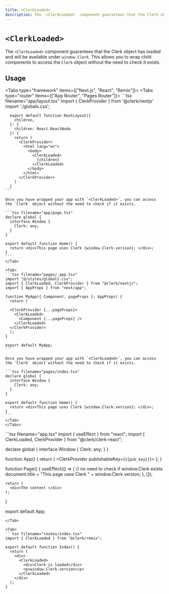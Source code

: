 ```yaml
---
title: <ClerkLoaded>
description: The `<ClerkLoaded>` component guarantees that the Clerk object has loaded and will be available under `window.Clerk`. This allows you to wrap child components to access the Clerk object without the need to check it exists.
---
```


# `<ClerkLoaded>`

The `<ClerkLoaded>` component guarantees that the Clerk object has loaded and will be available under `window.Clerk`. This allows you to wrap child components to access the `Clerk` object without the need to check it exists.

## Usage

<InjectKeys>

<Tabs type="framework" items={["Next.js", "React", "Remix"]}>
  <Tab>
  <Tabs type="router" items={["App Router", "Pages Router"]}>
  <Tab>
    ```tsx filename="app/layout.tsx"
      import { ClerkProvider } from '@clerk/nextjs'
      import './globals.css';

      export default function RootLayout({
        children,
      }: {
        children: React.ReactNode
      }) {
        return (
          <ClerkProvider>
            <html lang="en">
              <body>
                <ClerkLoaded>
                  {children}
                </ClerkLoaded>
              </body>
            </html>
          </ClerkProvider>
        )
      }
    ```

    Once you have wrapped your app with `<ClerkLoaded>`, you can access the `Clerk` object without the need to check if it exists.

    ```tsx filename="app/page.tsx"
    declare global {
      interface Window {
        Clerk: any;
      }
    }

    export default function Home() {
      return <div>This page uses Clerk {window.Clerk.version}; </div>;
    }
    ```
    </Tab>

    <Tab>
    ```tsx filename="pages/_app.tsx"
    import "@/styles/globals.css";
    import { ClerkLoaded, ClerkProvider } from "@clerk/nextjs";
    import { AppProps } from "next/app";

    function MyApp({ Component, pageProps }: AppProps) {
      return (

      <ClerkProvider {...pageProps}>
        <ClerkLoaded>
          <Component {...pageProps} />
        </ClerkLoaded>
      </ClerkProvider>
      );
    }

    export default MyApp;
    ```

    Once you have wrapped your app with `<ClerkLoaded>`, you can access the `Clerk` object without the need to check if it exists.

    ```tsx filename="pages/index.tsx"
    declare global {
      interface Window {
        Clerk: any;
      }
    }

    export default function Home() {
      return <div>This page uses Clerk {window.Clerk.version}; </div>;
    }
    ```
    </Tab>
    </Tabs>
  </Tab>

  <Tab>
  ```tsx filename="app.tsx"
  import { useEffect } from "react";
  import { ClerkLoaded, ClerkProvider } from "@clerk/clerk-react";

  declare global {
    interface Window {
      Clerk: any;
    }
  }

  function App() {
    return (
      <ClerkProvider publishableKey={`{{pub_key}}`}>
        <ClerkLoaded>
          <Page />
        </ClerkLoaded>
      </ClerkProvider>
    );
  }

  function Page() {
    useEffect(() => {
      // no need to check if window.Clerk exists
      document.title = "This page uses Clerk " +
      window.Clerk.version;
    }, []);

    return (
      <div>The content </div>
    );
  }

  export default App;
  ```
  </Tab>

  <Tab>
  ```tsx filename="routes/index.tsx"
  import { ClerkLoaded } from "@clerk/remix";

  export default function Index() {
    return (
      <div>
        <ClerkLoaded>
          <div>Clerk is loaded</div>
          <p>window.Clerk.version</p>
        </ClerkLoaded>
      </div>
    );
  }
  ```
  </Tab>
</Tabs>

</InjectKeys>
